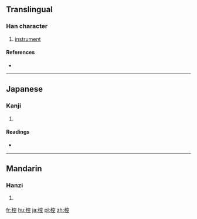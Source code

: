 ==Translingual==

===Han character===
{{Han char|rn=75|rad=木|as=08|sn=12|four=4391<sub>1</sub>|canj=木十金一 (DJCM)}}

# [[instrument]]

====References====
* {{Han ref|kx=0536.080|dkj=15021|dj=0923.210|hdz=21239.010|uh=690C|ud=26892|bh=D9AA|bd=55722}}

----

==Japanese==

===Kanji===
{{ja-kanji|grade=|rs=木08}}

# {{defn|lang=ja|sort=木08}}

====Readings====
* {{ja-readings|on=[[こう]] (kō), [[きょう]] (kyō), [[く]] (ku)|kun=[[むなしい]] (munashii)}}

----

==Mandarin==

===Hanzi===
{{cmn-hanzi|pin=[[qiāng]] ([[qiang1]])|wg=ch'iang<sup>1</sup>}}

# {{defn|lang=cmn|sort=木08}}

[[fr:椌]]
[[hu:椌]]
[[ja:椌]]
[[pl:椌]]
[[zh:椌]]